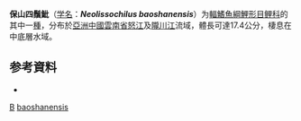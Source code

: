{{Speciesbox
| genus = Neolissochilus
| species = baoshanensis
| status = NE
| status_system = IUCN3.1
| authority = [[Chen|Chen]] & [[Yang|Yang]], 1999
| synonyms = *''Barbodes baoshanensis''<br><small>Chen & Yang, 1999</small>
}}

'''保山四鬚魮'''（[[学名|学名]]：'''''Neolissochilus baoshanensis'''''）为[[輻鰭魚綱|輻鰭魚綱]][[鯉形目|鯉形目]][[鲤科|鲤科]]的其中一[[種|種]]，分布於[[亞洲|亞洲]][[中國|中國]][[雲南省|雲南省]][[怒江|怒江]]及[[隴川江|隴川江]]流域，體長可達17.4公分，棲息在中底層水域。

== 参考資料 ==
{{refbegin}}
*{{FishBase_species|genus=Neolissochilus|species=baoshanensis|year=2011|month=12}}
{{refend}}

{{taxonbar}}

[[Category:1999年描述的鱼类|B]]
[[Category:新光唇魚屬|baoshanensis]]


{{鯉形目小作品}}